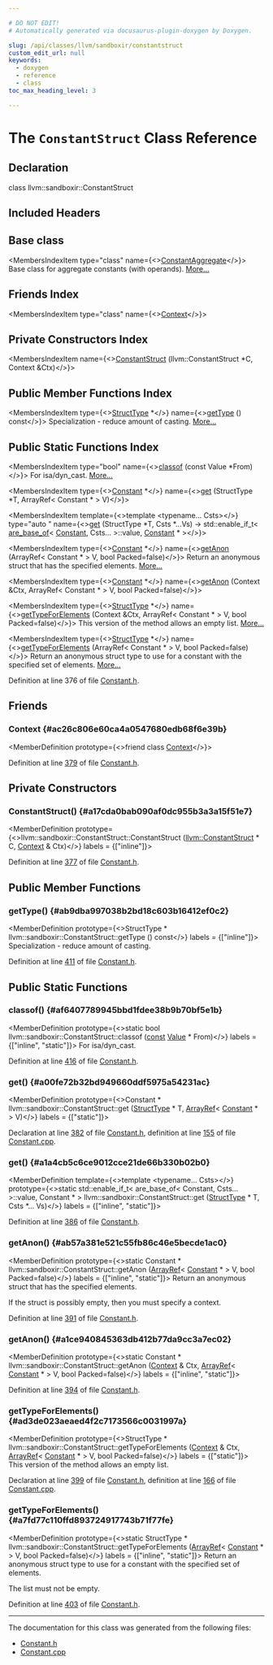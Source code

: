 ```yaml
---

# DO NOT EDIT!
# Automatically generated via docusaurus-plugin-doxygen by Doxygen.

slug: /api/classes/llvm/sandboxir/constantstruct
custom_edit_url: null
keywords:
  - doxygen
  - reference
  - class
toc_max_heading_level: 3

---
```





# The `ConstantStruct` Class Reference

<DoxygenPage pluginConfig={pluginConfig}>



## Declaration

<CodeBlock>class llvm::sandboxir::ConstantStruct</CodeBlock>

## Included Headers

<IncludesList>
<IncludesListItem
  filePath="llvm/SandboxIR/Constant.h"
  permalink="/docs/api/files/include/include/llvm/include/llvm/sandboxir/constant-h"
  isLocal="true" />
</IncludesList>

## Base class

<MembersIndex>

<MembersIndexItem
  type="class"
  name={<><a href="/docs/api/classes/llvm/sandboxir/constantaggregate">ConstantAggregate</a></>}>
Base class for aggregate constants (with operands). <a href="/docs/api/classes/llvm/sandboxir/constantaggregate/#details">More...</a>
</MembersIndexItem>

</MembersIndex>

## Friends Index

<MembersIndex>

<MembersIndexItem
  type="class"
  name={<><a href="#ac26c806e60ca4a0547680edb68f6e39b">Context</a></>}>
</MembersIndexItem>

</MembersIndex>

## Private Constructors Index

<MembersIndex>

<MembersIndexItem
  name={<><a href="#a17cda0bab090af0dc955b3a3a15f51e7">ConstantStruct</a> (llvm::ConstantStruct &#42;C, Context &amp;Ctx)</>}>
</MembersIndexItem>

</MembersIndex>

## Public Member Functions Index

<MembersIndex>

<MembersIndexItem
  type={<><a href="/docs/api/classes/llvm/sandboxir/structtype">StructType</a> &#42;</>}
  name={<><a href="#ab9dba997038b2bd18c603b16412ef0c2">getType</a> () const</>}>
Specialization - reduce amount of casting. <a href="#ab9dba997038b2bd18c603b16412ef0c2">More...</a>
</MembersIndexItem>

</MembersIndex>

## Public Static Functions Index

<MembersIndex>

<MembersIndexItem
  type="bool"
  name={<><a href="#af6407789945bbd1fdee38b9b70bf5e1b">classof</a> (const Value &#42;From)</>}>
For isa/dyn&#95;cast. <a href="#af6407789945bbd1fdee38b9b70bf5e1b">More...</a>
</MembersIndexItem>

<MembersIndexItem
  type={<><a href="/docs/api/classes/llvm/sandboxir/constant">Constant</a> &#42;</>}
  name={<><a href="#a00fe72b32bd949660ddf5975a54231ac">get</a> (StructType &#42;T, ArrayRef&lt; Constant &#42; &gt; V)</>}>
</MembersIndexItem>

<MembersIndexItem
  template={<>template &lt;typename... Csts&gt;</>}
  type="auto "
  name={<><a href="#a1a4cb5c6ce9012cce21de66b330b02b0">get</a> (StructType &#42;T, Csts &#42;...Vs) -&gt; std::enable&#95;if&#95;t&lt; <a href="/docs/api/namespaces/llvm/#ae58e012ec4ada45dc3a97ffe84b67290">are&#95;base&#95;of</a>&lt; <a href="/docs/api/classes/llvm/sandboxir/constant">Constant</a>, Csts... &gt;::value, <a href="/docs/api/classes/llvm/sandboxir/constant">Constant</a> &#42; &gt;</>}>
</MembersIndexItem>

<MembersIndexItem
  type={<><a href="/docs/api/classes/llvm/sandboxir/constant">Constant</a> &#42;</>}
  name={<><a href="#ab57a381e521c55fb86c46e5becde1ac0">getAnon</a> (ArrayRef&lt; Constant &#42; &gt; V, bool Packed=false)</>}>
Return an anonymous struct that has the specified elements. <a href="#ab57a381e521c55fb86c46e5becde1ac0">More...</a>
</MembersIndexItem>

<MembersIndexItem
  type={<><a href="/docs/api/classes/llvm/sandboxir/constant">Constant</a> &#42;</>}
  name={<><a href="#a1ce940845363db412b77da9cc3a7ec02">getAnon</a> (Context &amp;Ctx, ArrayRef&lt; Constant &#42; &gt; V, bool Packed=false)</>}>
</MembersIndexItem>

<MembersIndexItem
  type={<><a href="/docs/api/classes/llvm/sandboxir/structtype">StructType</a> &#42;</>}
  name={<><a href="#ad3de023aeaed4f2c7173566c0031997a">getTypeForElements</a> (Context &amp;Ctx, ArrayRef&lt; Constant &#42; &gt; V, bool Packed=false)</>}>
This version of the method allows an empty list. <a href="#ad3de023aeaed4f2c7173566c0031997a">More...</a>
</MembersIndexItem>

<MembersIndexItem
  type={<><a href="/docs/api/classes/llvm/sandboxir/structtype">StructType</a> &#42;</>}
  name={<><a href="#a7fd77c110ffd893724917743b71f77fe">getTypeForElements</a> (ArrayRef&lt; Constant &#42; &gt; V, bool Packed=false)</>}>
Return an anonymous struct type to use for a constant with the specified set of elements. <a href="#a7fd77c110ffd893724917743b71f77fe">More...</a>
</MembersIndexItem>

</MembersIndex>


Definition at line 376 of file <a href="/docs/api/files/include/include/llvm/include/llvm/sandboxir/constant-h">Constant.h</a>.

<SectionDefinition>

## Friends

### Context {#ac26c806e60ca4a0547680edb68f6e39b}

<MemberDefinition
  prototype={<>friend class <a href="/docs/api/classes/llvm/sandboxir/context">Context</a></>}>

Definition at line <a href="/docs/api/files/include/include/llvm/include/llvm/sandboxir/constant-h/#l00379">379</a> of file <a href="/docs/api/files/include/include/llvm/include/llvm/sandboxir/constant-h">Constant.h</a>.
</MemberDefinition>

</SectionDefinition>

<SectionDefinition>

## Private Constructors

### ConstantStruct() {#a17cda0bab090af0dc955b3a3a15f51e7}

<MemberDefinition
  prototype={<>llvm::sandboxir::ConstantStruct::ConstantStruct (<a href="/docs/api/classes/llvm/constantstruct">llvm::ConstantStruct</a> &#42; C, <a href="/docs/api/classes/llvm/sandboxir/context">Context</a> &amp; Ctx)</>}
  labels = {["inline"]}>

Definition at line <a href="/docs/api/files/include/include/llvm/include/llvm/sandboxir/constant-h/#l00377">377</a> of file <a href="/docs/api/files/include/include/llvm/include/llvm/sandboxir/constant-h">Constant.h</a>.
</MemberDefinition>

</SectionDefinition>

<SectionDefinition>

## Public Member Functions

### getType() {#ab9dba997038b2bd18c603b16412ef0c2}

<MemberDefinition
  prototype={<>StructType &#42; llvm::sandboxir::ConstantStruct::getType () const</>}
  labels = {["inline"]}>
Specialization - reduce amount of casting.

Definition at line <a href="/docs/api/files/include/include/llvm/include/llvm/sandboxir/constant-h/#l00411">411</a> of file <a href="/docs/api/files/include/include/llvm/include/llvm/sandboxir/constant-h">Constant.h</a>.
</MemberDefinition>

</SectionDefinition>

<SectionDefinition>

## Public Static Functions

### classof() {#af6407789945bbd1fdee38b9b70bf5e1b}

<MemberDefinition
  prototype={<>static bool llvm::sandboxir::ConstantStruct::classof (<a href="/docs/api/files/lib/lib/target/lib/target/aarch64/aarch64promoteconstant-cpp/#a90f8350fecae261c25be85d38b451bff">const</a> <a href="/docs/api/classes/llvm/sandboxir/value">Value</a> &#42; From)</>}
  labels = {["inline", "static"]}>
For isa/dyn&#95;cast.

Definition at line <a href="/docs/api/files/include/include/llvm/include/llvm/sandboxir/constant-h/#l00416">416</a> of file <a href="/docs/api/files/include/include/llvm/include/llvm/sandboxir/constant-h">Constant.h</a>.
</MemberDefinition>

### get() {#a00fe72b32bd949660ddf5975a54231ac}

<MemberDefinition
  prototype={<>Constant &#42; llvm::sandboxir::ConstantStruct::get (<a href="/docs/api/classes/llvm/sandboxir/structtype">StructType</a> &#42; T, <a href="/docs/api/classes/llvm/arrayref">ArrayRef</a>&lt; <a href="/docs/api/classes/llvm/sandboxir/constant">Constant</a> &#42; &gt; V)</>}
  labels = {["static"]}>

Declaration at line <a href="/docs/api/files/include/include/llvm/include/llvm/sandboxir/constant-h/#l00382">382</a> of file <a href="/docs/api/files/include/include/llvm/include/llvm/sandboxir/constant-h">Constant.h</a>, definition at line <a href="/docs/api/files/lib/lib/sandboxir/constant-cpp/#l00155">155</a> of file <a href="/docs/api/files/lib/lib/sandboxir/constant-cpp">Constant.cpp</a>.
</MemberDefinition>

### get() {#a1a4cb5c6ce9012cce21de66b330b02b0}

<MemberDefinition
  template={<>template &lt;typename... Csts&gt;</>}
  prototype={<>static std::enable&#95;if&#95;t&lt; are&#95;base&#95;of&lt; Constant, Csts... &gt;::value, Constant &#42; &gt; llvm::sandboxir::ConstantStruct::get (<a href="/docs/api/classes/llvm/sandboxir/structtype">StructType</a> &#42; T, Csts &#42;... Vs)</>}
  labels = {["inline", "static"]}>

Definition at line <a href="/docs/api/files/include/include/llvm/include/llvm/sandboxir/constant-h/#l00386">386</a> of file <a href="/docs/api/files/include/include/llvm/include/llvm/sandboxir/constant-h">Constant.h</a>.
</MemberDefinition>

### getAnon() {#ab57a381e521c55fb86c46e5becde1ac0}

<MemberDefinition
  prototype={<>static Constant &#42; llvm::sandboxir::ConstantStruct::getAnon (<a href="/docs/api/classes/llvm/arrayref">ArrayRef</a>&lt; <a href="/docs/api/classes/llvm/sandboxir/constant">Constant</a> &#42; &gt; V, bool Packed=false)</>}
  labels = {["inline", "static"]}>
Return an anonymous struct that has the specified elements.

If the struct is possibly empty, then you must specify a context.

Definition at line <a href="/docs/api/files/include/include/llvm/include/llvm/sandboxir/constant-h/#l00391">391</a> of file <a href="/docs/api/files/include/include/llvm/include/llvm/sandboxir/constant-h">Constant.h</a>.
</MemberDefinition>

### getAnon() {#a1ce940845363db412b77da9cc3a7ec02}

<MemberDefinition
  prototype={<>static Constant &#42; llvm::sandboxir::ConstantStruct::getAnon (<a href="/docs/api/classes/llvm/sandboxir/context">Context</a> &amp; Ctx, <a href="/docs/api/classes/llvm/arrayref">ArrayRef</a>&lt; <a href="/docs/api/classes/llvm/sandboxir/constant">Constant</a> &#42; &gt; V, bool Packed=false)</>}
  labels = {["inline", "static"]}>

Definition at line <a href="/docs/api/files/include/include/llvm/include/llvm/sandboxir/constant-h/#l00394">394</a> of file <a href="/docs/api/files/include/include/llvm/include/llvm/sandboxir/constant-h">Constant.h</a>.
</MemberDefinition>

### getTypeForElements() {#ad3de023aeaed4f2c7173566c0031997a}

<MemberDefinition
  prototype={<>StructType &#42; llvm::sandboxir::ConstantStruct::getTypeForElements (<a href="/docs/api/classes/llvm/sandboxir/context">Context</a> &amp; Ctx, <a href="/docs/api/classes/llvm/arrayref">ArrayRef</a>&lt; <a href="/docs/api/classes/llvm/sandboxir/constant">Constant</a> &#42; &gt; V, bool Packed=false)</>}
  labels = {["static"]}>
This version of the method allows an empty list.

Declaration at line <a href="/docs/api/files/include/include/llvm/include/llvm/sandboxir/constant-h/#l00399">399</a> of file <a href="/docs/api/files/include/include/llvm/include/llvm/sandboxir/constant-h">Constant.h</a>, definition at line <a href="/docs/api/files/lib/lib/sandboxir/constant-cpp/#l00166">166</a> of file <a href="/docs/api/files/lib/lib/sandboxir/constant-cpp">Constant.cpp</a>.
</MemberDefinition>

### getTypeForElements() {#a7fd77c110ffd893724917743b71f77fe}

<MemberDefinition
  prototype={<>static StructType &#42; llvm::sandboxir::ConstantStruct::getTypeForElements (<a href="/docs/api/classes/llvm/arrayref">ArrayRef</a>&lt; <a href="/docs/api/classes/llvm/sandboxir/constant">Constant</a> &#42; &gt; V, bool Packed=false)</>}
  labels = {["inline", "static"]}>
Return an anonymous struct type to use for a constant with the specified set of elements.

The list must not be empty.

Definition at line <a href="/docs/api/files/include/include/llvm/include/llvm/sandboxir/constant-h/#l00403">403</a> of file <a href="/docs/api/files/include/include/llvm/include/llvm/sandboxir/constant-h">Constant.h</a>.
</MemberDefinition>

</SectionDefinition>

<hr/>

The documentation for this class was generated from the following files:

<ul>
<li><a href="/docs/api/files/include/include/llvm/include/llvm/sandboxir/constant-h">Constant.h</a></li>
<li><a href="/docs/api/files/lib/lib/sandboxir/constant-cpp">Constant.cpp</a></li>
</ul>

</DoxygenPage>
